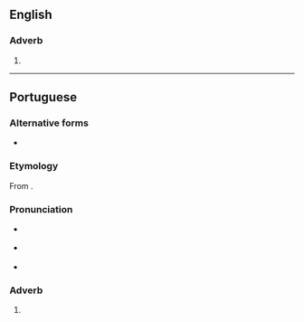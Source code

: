 {{also|viceversa|vice versa|vice versâ}}

==English==

===Adverb===
{{en-adv|-}}

# {{alternative spelling of|en|vice versa}}

----

==Portuguese==

===Alternative forms===
* {{alter|pt|vice versa}}

===Etymology===
From {{bor|pt|la|vice versā}}.

===Pronunciation===
* {{a|Paulista}} {{IPA|pt|/ˌvi.si.ˈvɛɹ.sa/|/ˌvi.si.ˈvɛɾ.sɐ/}}
* {{a|South Brazil}} {{IPA|pt|/ˌvi.se.ˈvɛɻ.sa/}}
* {{hyphenation|pt|vi|ce|ver|sa}}

===Adverb===
{{pt-adv|-}}

# {{l|en|vice versa}} {{gloss|the other way round}}
#: {{syn|pt|às avessas|inversamente|reciprocamente}}
